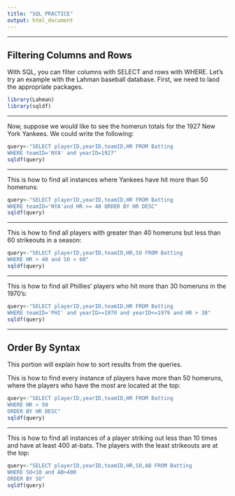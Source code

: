 ```yaml
---
title: "SQL PRACTICE"
output: html_document
---
```

*****
## **Filtering Columns and Rows**

With SQL, you can filter columns with SELECT and rows with WHERE. Let's try an example with the Lahman baseball database. First, we need to laod the appropriate packages. 

```r
library(Lahman)
library(sqldf)
```
*****
Now, suppose we would like to see the homerun totals for the 1927 New York Yankees. We could write the following:

```r
query<-"SELECT playerID,yearID,teamID,HR FROM Batting
WHERE teamID='NYA' and yearID=1927"
sqldf(query)
```
*****
This is how to find all instances where Yankees have hit more than 50 homeruns:
```r
query<-"SELECT playerID,yearID,teamID,HR FROM Batting
WHERE teamID='NYA'and HR >= 40 ORDER BY HR DESC"
sqldf(query)
```
*****
This is how to find all players with greater than 40 homeruns but less than 60 strikeouts in a season:
```r
query<-"SELECT playerID,yearID,teamID,HR,SO FROM Batting
WHERE HR > 40 and SO < 60"
sqldf(query)
```
*****
This is how to find all Phillies' players who hit more than 30 homeruns in the 1970's:
```r
query<-"SELECT playerID,yearID,teamID,HR FROM Batting
WHERE teamID='PHI' and yearID>=1970 and yearID<=1979 and HR > 30"
sqldf(query)
```
*****
## **Order By Syntax**
This portion will explain how to sort results from the queries.

This is how to find every instance of players have more than 50 homeruns, where the players who have the most are located at the top:
```r
query<-"SELECT playerID,yearID,teamID,HR FROM Batting
WHERE HR > 50
ORDER BY HR DESC"
sqldf(query)
```
*****
This is how to find all instances of a player striking out less than 10 times and have at least 400 at-bats. The players with the least strikeouts are at the top:
```r
query<-"SELECT playerID,yearID,teamID,HR,SO,AB FROM Batting
WHERE SO<10 and AB>400
ORDER BY SO"
sqldf(query)
```

